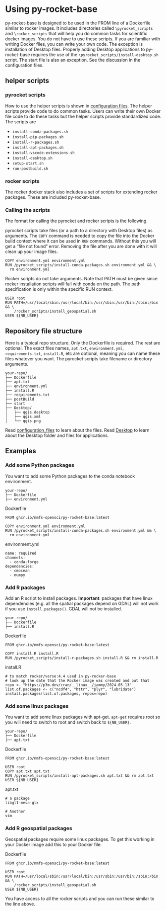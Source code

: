 # Using py-rocket-base

py-rocket-base is designed to be used in the FROM line of a Dockerfile similar to rocker images. It includes directories called `\pyrocket_scripts` and `\rocker_scripts` that will help you do common tasks for scientific docker images. You do not have to use these scripts. If you are familiar with writing Docker files, you can write your own code. The exception is installation of Desktop files. Properly adding Desktop applications to py-rocket-base requires the use of the `\pyrocket_scripts/install-desktop.sh` script. The start file is also an exception. See the discussion in the configuration files.

## helper scripts

### pyrocket scripts

How to use the helper scripts is shown in [configuration files](configuration_files.html). The helper scripts provide code to do common tasks. Users can write their own Docker file code to do these tasks but the helper scripts provide standardized code. The scripts are

* `install-conda-packages.sh`
* `install-pip-packages.sh`
* `install-r-packages.sh`
* `install-apt-packages.sh`
* `install-vscode-extensions.sh`
* `install-desktop.sh`
* `setup-start.sh`
* `run-postbuild.sh`

### rocker scripts

The rocker docker stack also includes a set of scripts for extending rocker packages. These are included py-rocket-base.

### Calling the scripts

The format for calling the pyrocket and rocker scripts is the following. 

pyrocket scripts take files (or a path to a directory with Desktop files) as arguments. The `COPY` command is needed to copy the file into the Docker build context where it can be used in `RUN` commands. Without this you will get a "file not found" error. Removing the file after you are done with it will clean up your image files.
```
COPY environment.yml environment.yml
RUN /pyrocket_scripts/install-conda-packages.sh environment.yml && \
  rm environment.yml
```

Rocker scripts do not take arguments. Note that PATH must be given since rocker installation scripts will fail with conda on the path. The path specification is only within the specific RUN context.
```
USER root
RUN PATH=/usr/local/sbin:/usr/local/bin:/usr/sbin:/usr/bin:/sbin:/bin && \
    /rocker_scripts/install_geospatial.sh
USER ${NB_USER}
```

## Repository file structure

Here is a typical repo structure. Only the Dockerfile is required. The rest are optional. The exact files names, `apt.txt`, `environment.yml`, `requirements.txt`, `install.R`, etc are optional, meaning you can name these files whatever you want. The pyrocket scripts take filename or directory arguments.

```
your-repo/
├── Dockerfile
├── apt.txt
├── environment.yml
├── install.R
├── requirements.txt
├── postBuild
├── start
├── Desktop/
│   ├── qgis.desktop
│   ├── qgis.xml
│   └── qgis.png
```

Read [configuration_files](configuration_files.html) to learn about the files. Read [Desktop](desktop.html) to learn about the Desktop folder and files for applications.

## Examples

### Add some Python packages

You want to add some Python packages to the conda notebook environment.

```
your-repo/
├── Dockerfile
├── environment.yml
```

Dockerfile
```
FROM ghcr.io/nmfs-opensci/py-rocket-base:latest

COPY environment.yml environment.yml
RUN /pyrocket_scripts/install-conda-packages.sh environment.yml && \
  rm environment.yml
```

environment.yml
```
name: required
channels:
  - conda-forge
dependencies:
  - cmocean
  - numpy
```

### Add R packages

Add an R script to install packages. **Important**: packages that have linux dependencies (e.g. all the spatial packages depend on GDAL) will not work if you use `install.packages()`. GDAL will not be installed.

```
your-repo/
├── Dockerfile
├── install.R
```

Dockerfile
```
FROM ghcr.io/nmfs-opensci/py-rocket-base:latest

COPY install.R install.R
RUN /pyrocket_scripts/install-r-packages.sh install.R && rm install.R
```

install.R
```
# to match rocker/verse:4.4 used in py-rocker-base
# look up the date that the Rocker image was created and put that
repo <- "https://p3m.dev/cran/__linux__/jammy/2024-05-13"
list.of.packages <- c("ncdf4", "httr", "plyr", "lubridate")
install.packages(list.of.packages, repos=repo)
```

### Add some linux packages

You want to add some linux packages with apt-get. `apt-get` requires root so you will need to switch to root and switch back to `${NB_USER}`.

```
your-repo/
├── Dockerfile
├── apt.txt
```

Dockerfile
```
FROM ghcr.io/nmfs-opensci/py-rocket-base:latest

USER root
COPY apt.txt apt.txt
RUN /pyrocket_scripts/install-apt-packages.sh apt.txt && rm apt.txt
USER ${NB_USER}
```

apt.txt
```
# a package
libgl1-mesa-glx

# Another
vim
```

### Add R geospatial packages

Geospatial packages require some linux packages. To get this working in your Docker image add this to your Docker file:

Dockerfile
```
FROM ghcr.io/nmfs-opensci/py-rocket-base:latest

USER root
RUN PATH=/usr/local/sbin:/usr/local/bin:/usr/sbin:/usr/bin:/sbin:/bin && \
    /rocker_scripts/install_geospatial.sh
USER ${NB_USER}
```

You have access to all the rocker scripts and you can run these similar to the line above.




